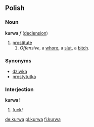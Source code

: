 ==Polish==
===Noun===
'''kurwa''' ''f'' ([[Wiktionary Appendix:Polish hard feminine noun declension|declension]])
# [[prostitute]]
## ''Offensive'', a [[whore]], a [[slut]], a [[bitch]].

===Synonyms===
*[[dziwka]]
*[[prostytutka]]


===Interjection===
'''kurwa!''' 
# [[fuck]]!

[[de:kurwa]]
[[pl:kurwa]]
[[fi:kurwa]]